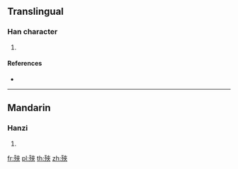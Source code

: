 ==Translingual==

===Han character===
{{Han char|rn=78|rad=歹|as=07|sn=11|four=14288|canj=MNKOO|ids=⿰歹夾}}

# {{defn|Han|sort=歹07}}

====References====
* {{Han ref|kx=0581.040|dkj=16471|dj=0973.140|hdz=21387.130|uh=6B8E|ud=27534|bh=D5DD|bd=54749}}

----

==Mandarin==

===Hanzi===
{{cmn-hanzi|pin=[[qià]] ([[qia4]])|wg=ch'ia<sup>4</sup>}}

# {{defn|lang=cmn|sort=歹07}}

[[fr:殎]]
[[pl:殎]]
[[th:殎]]
[[zh:殎]]